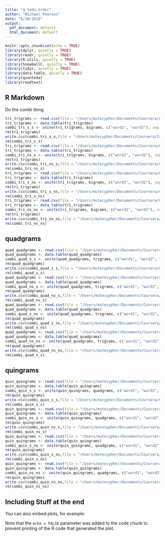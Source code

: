 ```yaml
---
title: "q-teda_order"
author: "Michael Pearson"
date: "6/10/2018"
output:
  pdf_document: default
  html_document: default
---
```


```r
knitr::opts_chunk$set(echo = TRUE)
library(dplyr, quietly = TRUE)
library(readr, quietly = TRUE)
library(R.utils, quietly = TRUE)
library(SnowballC, quietly = TRUE)
library(tidyr, quietly = TRUE)
library(data.table, quietly = TRUE)
library(quanteda)
library(readtext)
```

## R Markdown

Do the combi thing



``` r
tri_trigrams <- read.csv(file = "/Users/mutecypher/Documents/Coursera/Capstone Project/20sample/tri_gram_s_s.csv" ,colClasses = c( NA, NA, NA, NA) )
tri_trigrams <- data.table(tri_trigrams)
combi_tri_s_s <- unite(tri_trigrams, bigrams, c("word1", "word2"), sep = " ")
rm(tri_trigrams)
write.csv(combi_tri_s_s,file = "/Users/mutecypher/Documents/Coursera/Capstone Project/20sample/combi_tri_s_s.csv" )
rm(combi_tri_s_s)
tri_trigrams <- read.csv(file = "/Users/mutecypher/Documents/Coursera/Capstone Project/20sample/tri_gram_ns_s.csv" ,colClasses = c(NA, NA, NA, NA) )
tri_trigrams <- data.table(tri_trigrams)
combi_tri_ns_s <- unite(tri_trigrams, bigrams, c("word1", "word2"), sep = " ")
rm(tri_trigrams)
write.csv(combi_tri_ns_s,file = "/Users/mutecypher/Documents/Coursera/Capstone Project/20sample/combi_tri_ns_s.csv" )
rm(combi_tri_ns_s)
tri_trigrams <- read.csv(file = "/Users/mutecypher/Documents/Coursera/Capstone Project/20sample/tri_gram_s_ns.csv" ,colClasses = c(NA, NA, NA, NA) )
tri_trigrams <- data.table(tri_trigrams)
combi_tri_s_ns <- unite(tri_trigrams, bigrams, c("word1", "word2"), sep = " ")
rm(tri_trigrams)
write.csv(combi_tri_s_ns,file = "/Users/mutecypher/Documents/Coursera/Capstone Project/20sample/combi_tri_s_ns.csv" )
rm(combi_tri_s_ns)
tri_trigrams <- read.csv(file = "/Users/mutecypher/Documents/Coursera/Capstone Project/20sample/tri_gram_ns_ns.csv" ,colClasses = c(NA, NA, NA, NA) )
tri_trigrams <- data.table(tri_trigrams)
combi_tri_ns_ns <- unite(tri_trigrams, bigrams, c("word1", "word2"), sep = " ")
rm(tri_trigrams)
write.csv(combi_tri_ns_ns,file = "/Users/mutecypher/Documents/Coursera/Capstone Project/20sample/combi_tri_ns_ns.csv" )
rm(combi_tri_ns_ns)
```

## quadgrams


``` r
quad_quadgrams <- read.csv(file = "/Users/mutecypher/Documents/Coursera/Capstone Project/20sample/quad_gram_s_s.csv",colClasses = c( NA, NA, NA, NA,NA) )
quad_quadgrams <- data.table(quad_quadgrams)
combi_quad_s_s <- unite(quad_quadgrams, trigrams, c("word1", "word2", "word3"), sep = " ")
rm(quad_quadgrams)
write.csv(combi_quad_s_s,file = "/Users/mutecypher/Documents/Coursera/Capstone Project/20sample/combi_quad_s_s.csv" )
rm(combi_quad_s_s)
quad_quadgrams <- read.csv(file = "/Users/mutecypher/Documents/Coursera/Capstone Project/20sample/quad_gram_ns_s.csv",colClasses = c( NA, NA, NA, NA,NA) )
quad_quadgrams <- data.table(quad_quadgrams)
combi_quad_ns_s <- unite(quad_quadgrams, trigrams, c("word1", "word2", "word3"), sep = " ")
rm(quad_quadgrams)
write.csv(combi_quad_ns_s,file = "/Users/mutecypher/Documents/Coursera/Capstone Project/20sample/combi_quad_ns_s.csv" )
rm(combi_quad_ns_s)
quad_quadgrams <- read.csv(file = "/Users/mutecypher/Documents/Coursera/Capstone Project/20sample/quad_gram_s_ns.csv",colClasses = c( NA, NA, NA, NA,NA) )
quad_quadgrams <- data.table(quad_quadgrams)
combi_quad_s_ns <- unite(quad_quadgrams, trigrams, c("word1", "word2", "word3"), sep = " ")
rm(quad_quadgrams)
write.csv(combi_quad_s_ns,file = "/Users/mutecypher/Documents/Coursera/Capstone Project/20sample/combi_quad_s_ns.csv" )
rm(combi_quad_s_ns)
quad_quadgrams <- read.csv(file = "/Users/mutecypher/Documents/Coursera/Capstone Project/20sample/quad_gram_ns_ns.csv",colClasses = c( NA, NA, NA, NA,NA) )
quad_quadgrams <- data.table(quad_quadgrams)
combi_quad_ns_ns <- unite(quad_quadgrams, trigrams, c("word1", "word2", "word3"), sep = " ")
rm(quad_quadgrams)
write.csv(combi_quad_ns_ns,file = "/Users/mutecypher/Documents/Coursera/Capstone Project/20sample/combi_quad_ns_ns.csv" )
rm(combi_quad_s_s)
```

## quingrams

``` r
quin_quingrams <- read.csv(file = "/Users/mutecypher/Documents/Coursera/Capstone Project/20sample/quin_gram_s_s.csv",colClasses = c( NA, NA, NA, NA,NA) )
quin_quingrams <- data.table(quin_quingrams)
combi_quin_s_s <- unite(quin_quingrams, quadgrams, c("word1", "word2", "word3", "word4"), sep = " ")
rm(quin_quingrams)
write.csv(combi_quin_s_s,file = "/Users/mutecypher/Documents/Coursera/Capstone Project/20sample/combi_quin_s_s.csv" )
rm(combi_quin_s_s)
quin_quingrams <- read.csv(file = "/Users/mutecypher/Documents/Coursera/Capstone Project/20sample/quin_gram_ns_s.csv",colClasses = c( NA, NA, NA, NA,NA) )
quin_quingrams <- data.table(quin_quingrams)
combi_quin_ns_s <- unite(quin_quingrams, quadgrams, c("word1", "word2", "word3", "word4"), sep = " ")
rm(quin_quingrams)
write.csv(combi_quin_ns_s,file = "/Users/mutecypher/Documents/Coursera/Capstone Project/20sample/combi_quin_ns_s.csv" )
rm(combi_quin_ns_s)
quin_quingrams <- read.csv(file = "/Users/mutecypher/Documents/Coursera/Capstone Project/20sample/quin_gram_s_ns.csv",colClasses = c( NA, NA, NA, NA,NA) )
quin_quingrams <- data.table(quin_quingrams)
combi_quin_s_ns <- unite(quin_quingrams, quadgrams, c("word1", "word2", "word3", "word4"), sep = " ")
rm(quin_quingrams)
write.csv(combi_quin_s_ns,file = "/Users/mutecypher/Documents/Coursera/Capstone Project/20sample/combi_quin_s_ns.csv" )
rm(combi_quin_s_ns)
quin_quingrams <- read.csv(file = "/Users/mutecypher/Documents/Coursera/Capstone Project/20sample/quin_gram_ns_ns.csv",colClasses = c( NA, NA, NA, NA,NA) )
quin_quingrams <- data.table(quin_quingrams)
combi_quin_ns_ns <- unite(quin_quingrams, quadgrams, c("word1", "word2", "word3", "word4"), sep = " ")
rm(quin_quingrams)
write.csv(combi_quin_ns_ns,file = "/Users/mutecypher/Documents/Coursera/Capstone Project/20sample/combi_quin_ns_ns.csv")
rm(combi_quin_ns_ns)

```

## Including Stuff at the end

You can also embed plots, for example:


Note that the `echo = FALSE` parameter was added to the code chunk to prevent printing of the R code that generated the plot.
